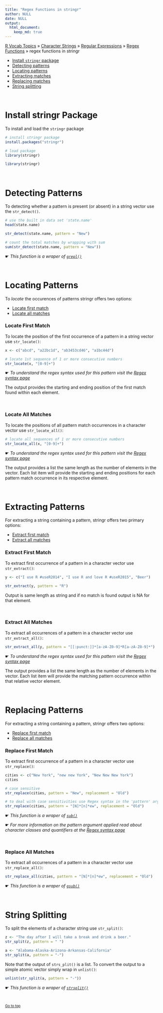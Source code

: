 ```yaml
---
title: "Regex Functions in stringr"
author: NULL
date: NULL
output:
  html_document:
    keep_md: true
---
```


[R Vocab Topics](index) &#187; [Character Strings](characters) &#187; [Regular Expressions](regex) &#187; [Regex Functions](regex_functions) &#187; regex functions in stringr

* <a href="#install">Install `stringr` package</a>
* <a href="#detect">Detecting patterns</a>
* <a href="#locate">Locating patterns</a>
* <a href="#extract">Extracting matches</a>
* <a href="#replace">Replacing matches</a>
* <a href="#split">String splitting</a>

<br>

<a name="install"></a>

# Install stringr Package
To install and load the `stringr` package

```r
# install stringr package
install.packages("stringr")

# load package
library(stringr)
```

```r
library(stringr)
```

<br>

<a name="detect"></a>

# Detecting Patterns
To detecting whether a pattern is present (or absent) in a string vector use the `str_detect()`. 
```r
# use the built in data set 'state.name'
head(state.name)

str_detect(state.name, pattern = "New")

# count the total matches by wrapping with sum
sum(str_detect(state.name, pattern = "New"))
```
&#9755; *This function is a wraper of [`grepl()`](main_regex_functions)*


<br>

<a name="locate"></a>

# Locating Patterns
To *locate* the occurences of patterns stringr offers two options:

* <a href="#locate_first">Locate first match</a>
* <a href="#locate_all">Locate all matches</a>

<a name="locate_first"></a>

### Locate First Match
To locate the position of the first occurrence of a pattern in a string vector use `str_locate()`:
```r
x <- c("abcd", "a22bc1d", "ab3453cd46", "a1bc44d")

# locate 1st sequence of 1 or more consecutive numbers
str_locate(x, "[0-9]+")
```
&#9755; *To understand the regex syntax used for this pattern visit the [Regex syntax page](regex_syntax)*

The output provides the starting and ending position of the first match found within each element.

<br>

<a name="locate_all"></a>

### Locate All Matches
To locate the positions of all pattern match occurrences in a character vector use `str_locate_all()`:
```r
# locate all sequences of 1 or more consecutive numbers
str_locate_all(x, "[0-9]+")
```
&#9755; *To understand the regex syntax used for this pattern visit the [Regex syntax page](regex_syntax)*

The output provides a list the same length as the number of elements in the vector.  Each list item will provide the starting and ending positions for each pattern match occurrence in its respective element.

<br>

<a name="extract"></a>

# Extracting Patterns
For extracting a string containing a pattern, stringr offers two primary options: 

* <a href="#extract_first">Extract first match</a>
* <a href="#extract_all">Extract all matches</a>


<a name="extract_first"></a>

### Extract First Match
To extract first occurrence of a pattern in a character vector use `str_extract()`:
```r
y <- c("I use R #useR2014", "I use R and love R #useR2015", "Beer")

str_extract(y, pattern = "R")
```
Output is same length as string and if no match is found output is NA for that element.

<br>

<a name="extract_all"></a>

### Extract All Matches
To extract all occurrences of a pattern in a character vector use `str_extract_all()`:
```r
str_extract_all(y, pattern = "[[:punct:]]*[a-zA-Z0-9]*R[a-zA-Z0-9]*")
```
&#9755; *To understand the regex syntax used for this pattern visit the [Regex syntax page](regex_syntax)*

The output provides a list the same length as the number of elements in the vector.  Each list item will provide the matching pattern occurrence within that relative vector element.



<br>

<a name="replace"></a>

# Replacing Patterns
For extracting a string containing a pattern, stringr offers two options:

* <a href="#replace_first">Replace first match</a>
* <a href="#replace_all">Replace all matches</a>

<a name="replace_first"></a>

### Replace First Match
To extract first occurrence of a pattern in a character vector use `str_replace()`:
```r
cities <- c("New York", "new new York", "New New New York")
cities

# case sensitive
str_replace(cities, pattern = "New", replacement = "Old")

# to deal with case sensitivities use Regex syntax in the 'pattern' argument
str_replace(cities, pattern = "[N]*[n]*ew", replacement = "Old")
```
&#9755; *This function is a wraper of [`sub()`](main_regex_functions#replacement)*

&#9755; *For more information on the pattern argument applied read about character classes and quantifiers at the [Regex syntax page](regex_syntax)*

<br>

<a name="replace_all"></a>

### Replace All Matches
To extract all occurrences of a pattern in a character vector use `str_replace_all()`:
```r
str_replace_all(cities, pattern = "[N]*[n]*ew", replacement = "Old")
```
&#9755; *This function is a wraper of [`gsub()`](main_regex_functions#replacement)*

<br>

<a name="split"></a>

# String Splitting
To split the elements of a character string use `str_split()`:
```r
z <- "The day after I will take a break and drink a beer."
str_split(z, pattern = " ")

a <- "Alabama-Alaska-Arizona-Arkansas-California"
str_split(a, pattern = "-")
```

Note that the output of `strs_plit()` is a list.  To convert the output to a simple atomic vector simply wrap in `unlist()`:
```r
unlist(str_split(a, pattern = "-"))
```
&#9755; *This function is a wraper of [`strsplit()`](manipulate_base_r#substring)*




<br>

<small><a href="#">Go to top</a></small>
